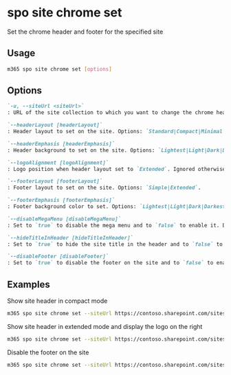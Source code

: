 
# spo site chrome set

Set the chrome header and footer for the specified site

## Usage

```sh
m365 spo site chrome set [options]
```

## Options

```md definition-list
`-u, --siteUrl <siteUrl>`
: URL of the site collection to which you want to change the chrome header/footer

`--headerLayout [headerLayout]`
: Header layout to set on the site. Options: `Standard|Compact|Minimal|Extended`.

`--headerEmphasis [headerEmphasis]`
: Header background to set on the site. Options: `Lightest|Light|Dark|Darkest`.

`--logoAlignment [logoAlignment]`
: Logo position when header layout set to `Extended`. Ignored otherwise. Options: `Left|Center|Right`.

`--footerLayout [footerLayout]`
: Footer layout to set on the site. Options: `Simple|Extended`.

`--footerEmphasis [footerEmphasis]`
: Footer background color to set. Options: `Lightest|Light|Dark|Darkest`.

`--disableMegaMenu [disableMegaMenu]`
: Set to `true` to disable the mega menu and to `false` to enable it. Disabling mega menu results in using the cascading navigation (classic experience). Options: `true|false`.

`--hideTitleInHeader [hideTitleInHeader]`
: Set to `true` to hide the site title in the header and to `false` to show it. Options: `true|false`.

`--disableFooter [disableFooter]`
: Set to `true` to disable the footer on the site and to `false` to enable it. Options: `true|false`.
```

<Global />

## Examples

Show site header in compact mode

```sh
m365 spo site chrome set --siteUrl https://contoso.sharepoint.com/sites/project-x --headerLayout Compact
```

Show site header in extended mode and display the logo on the right

```sh
m365 spo site chrome set --siteUrl https://contoso.sharepoint.com/sites/project-x  --headerLayout Extended --logoAlignment Right
```

Disable the footer on the site

```sh
m365 spo site chrome set --siteUrl https://contoso.sharepoint.com/sites/project-x --disableFooter true
```
